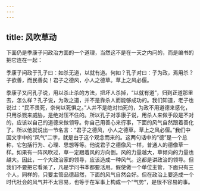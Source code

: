 ```yaml
---
---
---
```

title: 风吹草动
---




下面仍是季康子问政治方面的一个道理，当然这不是在一天之内问的，而是编书的把它连在一起：

季康子问政于孔子曰：如杀无道，以就有道。何如？孔子对曰：子为政，焉用杀？子欲善，而民善矣！君子之德风，小人之德草。草上之风必偃。

季康子又问孔子说，用以杀止杀的方法，把坏人杀掉，“以就有道”，归到正道那里去，怎么样？孔子说，为政之道，并不是靠杀人而能够成功的。我们知道，老子也说过：“民不畏死，奈何以死惧之。”人并不是绝对怕死的，为政不用道德来感化，只用杀戮来威胁，是绝对压不住的。所以孔子对季康子说，用杀人来做手段是不对的，应该以自己的道德来做领导。你自己用善心来行事，下面的风气自然跟着善化了。所以他就说出一节名言：“君子之德风，小人之德草。草上之风必偃。”我们中国文字中的“风气”二字，就是由于这个观念而来的。这两句话中的“德”是一个总称，它包括行为、心理、思想等等。他说君子之德像风一样，普通人的德像草一样。如果有一阵风吹过，草一定跟着风的方向倒。风的力量越大，草倾向的力量也越大。因此，一个大政治家的领导，应该造成一种风气。这都是讲政治的领导。但我们不要把它看呆了，凡是学问书本都要活用。假使做一个单位主管，下面只有三个人，同样的，只要主管品德超然，下面的风气自然会好。但在政治上要造成一个时代社会的风气并不太容易，也等于在军事上构成一个“气势”，是很不容易的事。